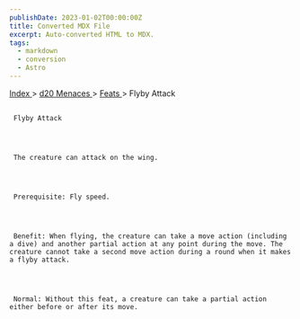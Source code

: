 ```yaml
---
publishDate: 2023-01-02T00:00:00Z
title: Converted MDX File
excerpt: Auto-converted HTML to MDX.
tags:
  - markdown
  - conversion
  - Astro
---
```







[
      Index
     ](-index)
     >
     [
      d20 Menaces
     ](menaces-d20-index)
     >
     [
      Feats
     ](menaces-d20-feats-index)
     > Flyby Attack
    





## 
     Flyby Attack
    



     The creature can attack on the wing.
    



     Prerequisite: Fly speed.
    



     Benefit: When flying, the creature can take a move action (including a dive) and another partial action at any point during the move. The creature cannot take a second move action during a round when it makes a flyby attack.
    



     Normal: Without this feat, a creature can take a partial action either before or after its move.
    




